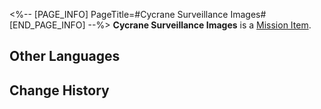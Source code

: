 <%-- [PAGE_INFO]
PageTitle=#Cycrane Surveillance Images#
[END_PAGE_INFO] --%>
{{Item Infobox
|id          = 140130
|image       = Item Cycrane Surveillance Images.png
|type        = Mission Item
|invCategory = Missions
|rarity      = 3
|effect      = 
|description = A picture of the lane taken by the cycrane. Starskiffs fly to and fro within the lane. The offending starskiff tried to hide within the traffic, only to expose itself.
}}
'''Cycrane Surveillance Images''' is a [[Mission Item]].

==Other Languages==
{{Other Languages
|en   = Cycrane Surveillance Images
|zhs  = 机巧鸟监控照片
|zht  = 機巧鳥監視器照片
|ja   = 機巧鳥監視カメラの写真
|ko   = 기계새의 감시카메라 사진
|es   = Imágenes tomadas por la robogrulla
|fr   = Images de surveillance de mécagrue
|ru   = Изображения с камер наблюдения робоптахи
|th   = ภาพจากกล้องของนกสมองกล
|vi   = Hình Ảnh Từ Camera Của Chim Robot
|de   = Überwachungsvideo von Mechakranich
|id   = Foto Pengamatan Burung Pengintai
|pt   = Imagens de Vigilância da MechAve
}}

==Change History==
{{Change History|1.0}}
